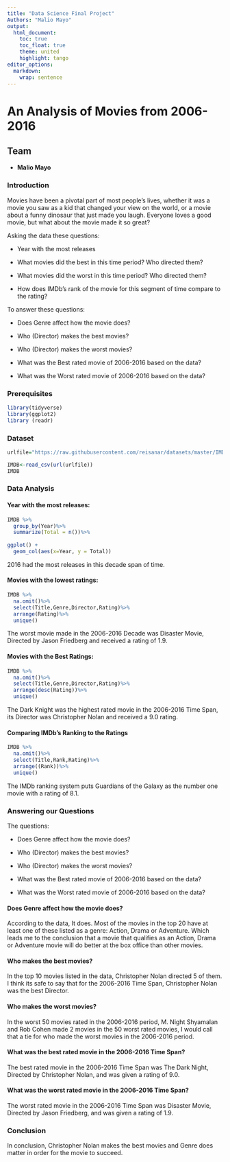 ---
title: "Data Science Final Project"
Authors: "Malio Mayo"
output: 
  html_document:
    toc: true
    toc_float: true
    theme: united
    highlight: tango
editor_options: 
  markdown: 
    wrap: sentence
---

# An Analysis of Movies from 2006-2016

## Team

-   **Malio Mayo**

### Introduction

Movies have been a pivotal part of most people's lives, whether it was a movie you saw as a kid that changed your view on the world, or a movie about a funny dinosaur that just made you laugh.
Everyone loves a good movie, but what about the movie made it so great?

Asking the data these questions:

-   Year with the most releases

-   What movies did the best in this time period?
    Who directed them?

-   What movies did the worst in this time period?
    Who directed them?

-   How does IMDb's rank of the movie for this segment of time compare to the rating?

To answer these questions:

-   Does Genre affect how the movie does?

-   Who (Director) makes the best movies?

-   Who (Director) makes the worst movies?

-   What was the Best rated movie of 2006-2016 based on the data?

-   What was the Worst rated movie of 2006-2016 based on the data?

### Prerequisites

```{r}
library(tidyverse)
library(ggplot2)
library (readr)
```

### Dataset

```{r}

urlfile="https://raw.githubusercontent.com/reisanar/datasets/master/IMDB_movies.csv"

IMDB<-read_csv(url(urlfile))
IMDB
```

### Data Analysis

#### Year with the most releases:

```{r}
IMDB %>%
  group_by(Year)%>%
  summarize(Total = n())%>%
  
ggplot() +
  geom_col(aes(x=Year, y = Total))
```

2016 had the most releases in this decade span of time.

#### Movies with the lowest ratings:

```{r}
IMDB %>%
  na.omit()%>%
  select(Title,Genre,Director,Rating)%>%
  arrange(Rating)%>%
  unique()
```

The worst movie made in the 2006-2016 Decade was Disaster Movie, Directed by Jason Friedberg and received a rating of 1.9.

#### Movies with the Best Ratings:

```{r}
IMDB %>%
  na.omit()%>%
  select(Title,Genre,Director,Rating)%>%
  arrange(desc(Rating))%>%
  unique()
```

The Dark Knight was the highest rated movie in the 2006-2016 Time Span, its Director was Christopher Nolan and received a 9.0 rating.

#### Comparing IMDb's Ranking to the Ratings

```{r}
IMDB %>%
  na.omit()%>%
  select(Title,Rank,Rating)%>%
  arrange((Rank))%>%
  unique()
```

The IMDb ranking system puts Guardians of the Galaxy as the number one movie with a rating of 8.1.

### Answering our Questions

The questions:

-   Does Genre affect how the movie does?

-   Who (Director) makes the best movies?

-   Who (Director) makes the worst movies?

-   What was the Best rated movie of 2006-2016 based on the data?

-   What was the Worst rated movie of 2006-2016 based on the data?

#### Does Genre affect how the movie does?

According to the data, It does.
Most of the movies in the top 20 have at least one of these listed as a genre: Action, Drama or Adventure.
Which leads me to the conclusion that a movie that qualifies as an Action, Drama or Adventure movie will do better at the box office than other movies.

#### Who makes the best movies?

In the top 10 movies listed in the data, Christopher Nolan directed 5 of them.
I think its safe to say that for the 2006-2016 Time Span, Christopher Nolan was the best Director.

#### Who makes the worst movies?

In the worst 50 movies rated in the 2006-2016 period, M.
Night Shyamalan and Rob Cohen made 2 movies in the 50 worst rated movies, I would call that a tie for who made the worst movies in the 2006-2016 period.

#### What was the best rated movie in the 2006-2016 Time Span?

The best rated movie in the 2006-2016 Time Span was The Dark Night, Directed by Christopher Nolan, and was given a rating of 9.0.

#### What was the worst rated movie in the 2006-2016 Time Span?

The worst rated movie in the 2006-2016 Time Span was Disaster Movie, Directed by Jason Friedberg, and was given a rating of 1.9.

### Conclusion

In conclusion, Christopher Nolan makes the best movies and Genre does matter in order for the movie to succeed.

